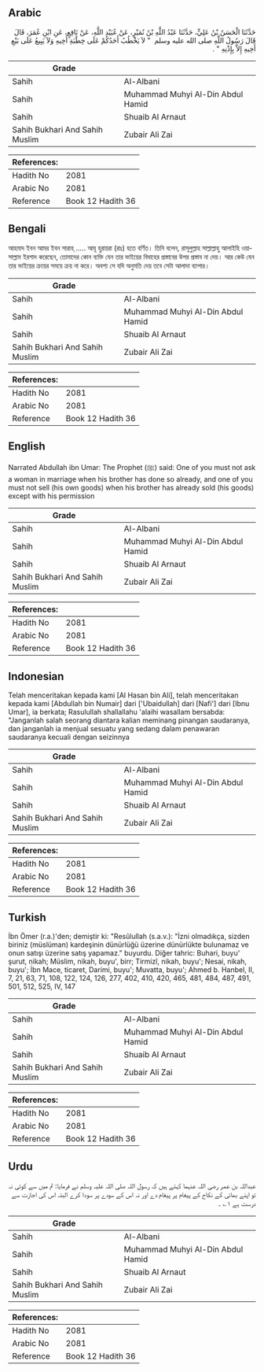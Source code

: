 ## Arabic


<div dir="rtl" lang="ar" style={{fontSize:'larger',backgroundColor:'#f8f9fa',padding:20}}>
حَدَّثَنَا الْحَسَنُ بْنُ عَلِيٍّ، حَدَّثَنَا عَبْدُ اللَّهِ بْنُ نُمَيْرٍ، عَنْ عُبَيْدِ اللَّهِ، عَنْ نَافِعٍ، عَنِ ابْنِ عُمَرَ، قَالَ قَالَ رَسُولُ اللَّهِ صلى الله عليه وسلم ‏ "‏ لاَ يَخْطُبُ أَحَدُكُمْ عَلَى خِطْبَةِ أَخِيهِ وَلاَ يَبِيعُ عَلَى بَيْعِ أَخِيهِ إِلاَّ بِإِذْنِهِ ‏"‏ ‏.‏
</div>
<div style={{backgroundColor:'#f8f9fa',padding:20, marginBottom: 10}}><table> <thead> <tr> <th>Grade</th> <th></th> </tr> </thead> <tbody> <tr><td>Sahih</td><td>Al-Albani</td></tr><tr><td>Sahih</td><td>Muhammad Muhyi Al-Din Abdul Hamid</td></tr><tr><td>Sahih</td><td>Shuaib Al Arnaut</td></tr><tr><td>Sahih Bukhari And Sahih Muslim</td><td>Zubair Ali Zai</td></tr></tbody></table><table> <thead> <tr> <th>References:</th> <th></th> </tr> </thead> <tbody><tr><td>Hadith No</td><td>2081</td></tr><tr><td>Arabic No</td><td>2081</td></tr><tr><td>Reference</td><td>Book 12 Hadith 36</td></tr></tbody></table></div>

## Bengali


<div dir="ltr" lang="bn" style={{fontSize:'larger',backgroundColor:'#f8f9fa',padding:20}}>
আহমাদ ইবন আমর ইবন সারাহ্ ..... আবূ হুরায়রা (রাঃ) হতে বর্ণিত। তিনি বলেন, রাসূলুল্লাহ সাল্লাল্লাহু আলাইহি ওয়াসাল্লাম ইরশাদ করেছেন, তোমাদের কোন ব্যক্তি যেন তার ভাইয়ের বিবাহের প্রস্তাবের উপর প্রস্তাব না দেয়। আর কেউ যেন তার ভাইয়ের ক্রয়ের সময়ে ক্রয় না করে। অবশ্য সে যদি অনুমতি দেয় তবে সেটা আলাদা ব্যাপার।
</div>
<div style={{backgroundColor:'#f8f9fa',padding:20, marginBottom: 10}}><table> <thead> <tr> <th>Grade</th> <th></th> </tr> </thead> <tbody> <tr><td>Sahih</td><td>Al-Albani</td></tr><tr><td>Sahih</td><td>Muhammad Muhyi Al-Din Abdul Hamid</td></tr><tr><td>Sahih</td><td>Shuaib Al Arnaut</td></tr><tr><td>Sahih Bukhari And Sahih Muslim</td><td>Zubair Ali Zai</td></tr></tbody></table><table> <thead> <tr> <th>References:</th> <th></th> </tr> </thead> <tbody><tr><td>Hadith No</td><td>2081</td></tr><tr><td>Arabic No</td><td>2081</td></tr><tr><td>Reference</td><td>Book 12 Hadith 36</td></tr></tbody></table></div>

## English


<div dir="ltr" lang="en" style={{fontSize:'larger',backgroundColor:'#f8f9fa',padding:20}}>
Narrated Abdullah ibn Umar: The Prophet (ﷺ) said: One of you must not ask a woman in marriage when his brother has done so already, and one of you must not sell (his own goods) when his brother has already sold (his goods) except with his permission
</div>
<div style={{backgroundColor:'#f8f9fa',padding:20, marginBottom: 10}}><table> <thead> <tr> <th>Grade</th> <th></th> </tr> </thead> <tbody> <tr><td>Sahih</td><td>Al-Albani</td></tr><tr><td>Sahih</td><td>Muhammad Muhyi Al-Din Abdul Hamid</td></tr><tr><td>Sahih</td><td>Shuaib Al Arnaut</td></tr><tr><td>Sahih Bukhari And Sahih Muslim</td><td>Zubair Ali Zai</td></tr></tbody></table><table> <thead> <tr> <th>References:</th> <th></th> </tr> </thead> <tbody><tr><td>Hadith No</td><td>2081</td></tr><tr><td>Arabic No</td><td>2081</td></tr><tr><td>Reference</td><td>Book 12 Hadith 36</td></tr></tbody></table></div>

## Indonesian


<div dir="ltr" lang="id" style={{fontSize:'larger',backgroundColor:'#f8f9fa',padding:20}}>
Telah menceritakan kepada kami [Al Hasan bin Ali], telah menceritakan kepada kami [Abdullah bin Numair] dari ['Ubaidullah] dari [Nafi'] dari [Ibnu Umar], ia berkata; Rasulullah shallallahu 'alaihi wasallam bersabda: "Janganlah salah seorang diantara kalian meminang pinangan saudaranya, dan janganlah ia menjual sesuatu yang sedang dalam penawaran saudaranya kecuali dengan seizinnya
</div>
<div style={{backgroundColor:'#f8f9fa',padding:20, marginBottom: 10}}><table> <thead> <tr> <th>Grade</th> <th></th> </tr> </thead> <tbody> <tr><td>Sahih</td><td>Al-Albani</td></tr><tr><td>Sahih</td><td>Muhammad Muhyi Al-Din Abdul Hamid</td></tr><tr><td>Sahih</td><td>Shuaib Al Arnaut</td></tr><tr><td>Sahih Bukhari And Sahih Muslim</td><td>Zubair Ali Zai</td></tr></tbody></table><table> <thead> <tr> <th>References:</th> <th></th> </tr> </thead> <tbody><tr><td>Hadith No</td><td>2081</td></tr><tr><td>Arabic No</td><td>2081</td></tr><tr><td>Reference</td><td>Book 12 Hadith 36</td></tr></tbody></table></div>

## Turkish


<div dir="ltr" lang="tr" style={{fontSize:'larger',backgroundColor:'#f8f9fa',padding:20}}>
İbn Ömer (r.a.)'den; demiştir ki: "Resûlullah (s.a.v.): "İzni olmadıkça, sizden biriniz (müslüman) kardeşinin dünürlüğü üzerine dünürlükte bulunamaz ve onun satışı üzerine satış yapamaz." buyurdu. Diğer tahric: Buhari, buyu' şurut, nikah; Müslim, nikah, buyu', birr; Tirmizî, nikah, buyu'; Nesai, nikah, buyu'; İbn Mace, ticaret, Darimi, buyu'; Muvatta, buyu'; Ahmed b. Hanbel, II, 7, 21, 63, 71, 108, 122, 124, 126, 277, 402, 410, 420, 465, 481, 484, 487, 491, 501, 512, 525, IV, 147
</div>
<div style={{backgroundColor:'#f8f9fa',padding:20, marginBottom: 10}}><table> <thead> <tr> <th>Grade</th> <th></th> </tr> </thead> <tbody> <tr><td>Sahih</td><td>Al-Albani</td></tr><tr><td>Sahih</td><td>Muhammad Muhyi Al-Din Abdul Hamid</td></tr><tr><td>Sahih</td><td>Shuaib Al Arnaut</td></tr><tr><td>Sahih Bukhari And Sahih Muslim</td><td>Zubair Ali Zai</td></tr></tbody></table><table> <thead> <tr> <th>References:</th> <th></th> </tr> </thead> <tbody><tr><td>Hadith No</td><td>2081</td></tr><tr><td>Arabic No</td><td>2081</td></tr><tr><td>Reference</td><td>Book 12 Hadith 36</td></tr></tbody></table></div>

## Urdu


<div dir="rtl" lang="ur" style={{fontSize:'larger',backgroundColor:'#f8f9fa',padding:20}}>
عبداللہ بن عمر رضی اللہ عنہما کہتے ہیں کہ رسول اللہ صلی اللہ علیہ وسلم نے فرمایا: تم میں سے کوئی نہ تو اپنے بھائی کے نکاح کے پیغام پر پیغام دے اور نہ اس کے سودے پر سودا کرے البتہ اس کی اجازت سے درست ہے ۱؎ ۔
</div>
<div style={{backgroundColor:'#f8f9fa',padding:20, marginBottom: 10}}><table> <thead> <tr> <th>Grade</th> <th></th> </tr> </thead> <tbody> <tr><td>Sahih</td><td>Al-Albani</td></tr><tr><td>Sahih</td><td>Muhammad Muhyi Al-Din Abdul Hamid</td></tr><tr><td>Sahih</td><td>Shuaib Al Arnaut</td></tr><tr><td>Sahih Bukhari And Sahih Muslim</td><td>Zubair Ali Zai</td></tr></tbody></table><table> <thead> <tr> <th>References:</th> <th></th> </tr> </thead> <tbody><tr><td>Hadith No</td><td>2081</td></tr><tr><td>Arabic No</td><td>2081</td></tr><tr><td>Reference</td><td>Book 12 Hadith 36</td></tr></tbody></table></div>